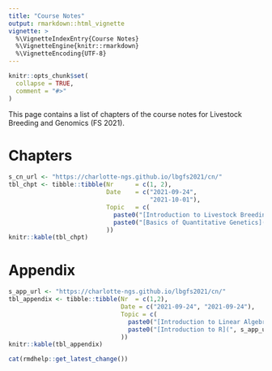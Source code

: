```yaml
---
title: "Course Notes"
output: rmarkdown::html_vignette
vignette: >
  %\VignetteIndexEntry{Course Notes}
  %\VignetteEngine{knitr::rmarkdown}
  %\VignetteEncoding{UTF-8}
---
```


```r
knitr::opts_chunk$set(
  collapse = TRUE,
  comment = "#>"
)
```

This page contains a list of chapters of the course notes for Livestock Breeding and Genomics  (FS 2021).

# Chapters

```r
s_cn_url <- "https://charlotte-ngs.github.io/lbgfs2021/cn/"
tbl_chpt <- tibble::tibble(Nr      = c(1, 2),
                           Date    = c("2021-09-24",
                                       "2021-10-01"),
                           Topic   = c(
                             paste0("[Introduction to Livestock Breeding and Genomics](", s_cn_url, "01_intro_lbg.pdf)", collapse = ""),
                             paste0("[Basics of Quantitative Genetics](", s_cn_url, "02_basic_qg.pdf)", collapse = "")
                           ))
knitr::kable(tbl_chpt)
```


# Appendix

```r
s_app_url <- "https://charlotte-ngs.github.io/lbgfs2021/cn/"
tbl_appendix <- tibble::tibble(Nr  = c(1,2),
                               Date = c("2021-09-24", "2021-09-24"),
                               Topic = c(
                                 paste0("[Introduction to Linear Algebra](", s_app_url, "A01_intro_linalg.pdf)", collapse = ""),
                                 paste0("[Introduction to R](", s_app_url, "A02_intro_r.pdf)", collapse = "")
                               ))
knitr::kable(tbl_appendix)
```


```r
cat(rmdhelp::get_latest_change())
```

